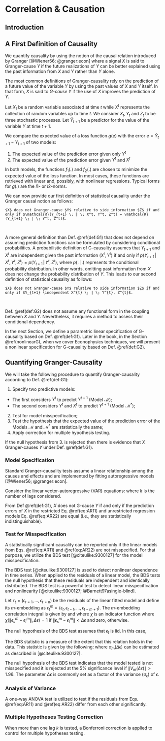 # Correlation & Causation

## Introduction

## A First Definition of Causality

We quantify causality by using the notion of the causal relation introduced by Granger [@Wiener56; @granger:econ] where a signal $X$ is said to Granger-cause $Y$ if the future realizations of $Y$ can be better explained using the past information from $X$ and $Y$ rather than $Y$ alone.

The most common definitions of Granger-causality rely on the prediction of a future 
value of the variable $Y$ by using the past values of $X$ and $Y$ itself. 
In that form, $X$ is said to *G-cause* $Y$ if the use of $X$ improves the prediction of $Y$.

Let $X_t$ be a random variable associated at time $t$ while $X^t$ represents the collection of random variables up to time $t$.
We consider ${X_t}, {Y_t}$ and ${Z_t}$ to be three stochastic processes. 
Let $\hat Y_{t+1}$ be a predictor for the value of the variable $Y$ at time $t+1$. 

We compare the expected value of a loss function $g(e)$ with the error $e=\hat{Y}_{t+1} - Y_{t+1}$ of two models: 

1. The expected value of the prediction error given only $Y^t$ 
\begin{equation}
 \mathcal{R}(Y^{t+1} \, | \, Y^t,Z^t) = \mathbb{E}[g(Y_{t+1} - f_1(X^{t},Z^t))]
\end{equation}
2. The expected value of the prediction error given $Y^t$ and $X^t$
\begin{equation}
 \mathcal{R}(Y^{t+1} \, | \, X^{t},Y^t,Z^t) = \mathbb{E}[g(Y_{t+1} - f_2(X^{t},Y^t,Z^t))].
\end{equation}

In both models, the functions $f_1(.)$ and $f_2(.)$ are chosen to minimize the expected value of the loss function.  In most cases, these functions are retrieved with linear and, possibly, with nonlinear regressions. Typical forms for $g(.)$ are the $l1$- or $l2$-norms.

We can now provide our first definition of statistical causality under the Granger causal notion as follows:

```definition
$X$ does not Granger-cause $Y$ relative to side information $Z$ if and only if $\mathcal{R}(Y_{t+1} \; | \; X^t, Y^t, Z^t) = \mathcal{R}(Y_{t+1} \; | \; Y^t, Z^t)$.
```
<br />

A more general definition than Def. \@ref(def:G1) that does not depend on assuming prediction functions can be formulated by considering conditional probabilities.
A probabilistic definition of G-causality assumes that $Y_{t+1}$ and $X^{t}$ are independent given the 
past information $(X^{t}, Y^{t})$ if and only if
$p(Y_{t+1} \, | \, X^{t}, Y^{t}, Z^{t}) = p(Y_{t+1} \, | \, Y^{t}, Z^{t})$, 
where $p(. \, | \, .)$ represents the conditional probability distribution.
In other words, omitting past information from $X$ does not change the probability distribution of $Y$. This leads to our second definition of statistical causality as follows:

```definition
$X$ does not Granger-cause $Y$ relative to side information $Z$ if and only if $Y_{t+1} \independent X^{t} \; | \; Y^{t}, Z^{t}$.
```
<br />

Def. \@ref(def:G2) does not assume any functional form in the coupling between $X$ and $Y$. 
Nevertheless, it requires a method to assess their conditional dependency. 

In the next Section, we define a parametric linear specification of G-causality based on Def. \@ref(def:G1).
Later in the book, in the Section \@ref(nonlinearG), when we cover Econophysics techniques, we will present a nonlinear specification for G-causality based on Def. \@ref(def:G2).

## Quantifying Granger-Causality {#LinearG}

We will take the following procedure to quantify Granger-causality according to Def. \@ref(def:G1):

1. Specify two predictive models:
  * The first considers $Y^t$ to predict $Y^{t+1}$ (Model $\mathcal{M}$);
  * The second considers $Y^t$ and $X^t$ to predict $Y^{t+1}$ (Model $\mathcal{M}^*$);
2. Test for model misspecification;
3. Test the hypothesis that the expected value of the prediction error of the Models $\mathcal{M}$ and $\mathcal{M}^*$ are statistically the same;
4. Apply correction for multiple hypothesis testing.

If the null hypothesis from 3. is rejected then there is evidence that $X$ Granger-causes $Y$ under Def. \@ref(def:G1).

### Model Specification

Standard Granger-causality  tests  assume  a  linear  relationship  among the causes and effects and are implemented by fitting autoregressive models [@Wiener56; @granger:econ].

Consider the linear vector-autoregressive (VAR) equations:
\begin{align}
Y(t) &= {\alpha} + \sum^k_{\Delta t=1}{{\beta}_{\Delta t} Y(t-\Delta t)} + \epsilon_t, (\#eq:AR11)\\
Y(t) &= \widehat{\alpha} + \sum^k_{\Delta t=1}{{\widehat{\beta}}_{\Delta t} Y(t-\Delta t)} +  \sum^k_{\Delta t=1}{{\widehat{\gamma}}_{\Delta t}X(t-\Delta t)}+ \widehat{\epsilon}_t, (\#eq:AR22)
\end{align}
where $k$ is the number of lags considered.

From Def \@ref(def:G1), $X$ does not G-cause $Y$ if and only if the prediction errors of $X$ in the restricted Eq. \@ref(eq:AR11) and unrestricted regression models Eq. \@ref(eq:AR22) are equal (i.e., they are statistically indistinguishable).

### Test for Misspecification

A statistically significant causality can be reported only if the linear models from Eqs. \@ref(eq:AR11) and \@ref(eq:AR22) are not misspecified. For that purpose, we utilize the BDS test [@citeulike:9300127] for the model misspecification.

The BDS test [@citeulike:9300127] is used to detect nonlinear dependence in time series. 
When applied to the residuals of a linear model, the BDS tests the null hypothesis that these residuals are independent and identically distributed.
The BDS test is a powerful test to detect linear misspecification and nonlinearity [@citeulike:9300127; @Barnett97asingle-blind].

Let $\epsilon_t = (\epsilon_{t=1}, \ldots, \epsilon_{t=n})$ be the residuals of the linear fitted model and define its $m$-embedding as
$\epsilon_t^m = (\epsilon_{t}, \epsilon_{t-1}, \ldots, \epsilon_{t-m+1})$. The  $m$-embedding correlation integral is given by
\begin{align}
C_{m,n}(\Delta \epsilon) = \frac{2}{k(k-1)}\sum_{s = 1}^{t}{\sum_{t=s}^{n}{ \chi(\| \epsilon_s^m - \epsilon_t^m \|, \Delta \epsilon)    }}, \nonumber
\end{align}
and
\begin{align}
C_{m}(\Delta \epsilon) = \lim_{n\to\infty} C_{m,n}(\Delta \epsilon), \nonumber
\end{align}
where $\chi$ is an indicator function where $\chi(\| \epsilon_s^m - \epsilon_t^m \|, \Delta \epsilon) = 1$ if 
$\| \epsilon_s^m - \epsilon_t^m \| < \Delta \epsilon$ and zero, otherwise.

The null hypothesis of the BDS test assumes that $\epsilon_t$ is iid. In this case,
\begin{align}
C_{m}(\Delta \epsilon) = C_{1}(\Delta \epsilon)^m. \nonumber
\end{align}

The BDS statistic is a measure of the extent that this relation holds in the data. This statistic is given by the following:
\begin{align}
V_{m}(\Delta \epsilon) = \sqrt{n}\frac{C_{m}(\Delta \epsilon) - C_{1}(\Delta \epsilon)^m}{\sigma_m(\Delta \epsilon)}, \nonumber
\end{align}
where $\sigma_m(\Delta \epsilon)$ can be estimated as described in [@citeulike:9300127]. 

The null hypothesis of the BDS test indicates that the model tested is not misspecified and it is rejected at the 5\% significance level if $\|V_m(\Delta \epsilon)\| > 1.96$.
The parameter $\Delta \epsilon$ is commonly set as a factor of the variance ($\sigma_\epsilon$) of $\epsilon$. 

<!-- We report results for $\Delta \epsilon = \sigma_\epsilon/2$ and the embedding dimension $m = 2$. We also performed tests for $\Delta \epsilon = \sigma_\epsilon$ and $m = 3$ with no significant differences in the results. -->

### Analysis of Variance

A one-way ANOVA test is utilized to test if the residuals from Eqs. \@ref(eq:AR11) and \@ref(eq:AR22) differ from each other significantly. 

### Multiple Hypotheses Testing Correction

When more than one lag $k$ is tested, a Bonferroni correction is applied to control for multiple hypotheses testing.
